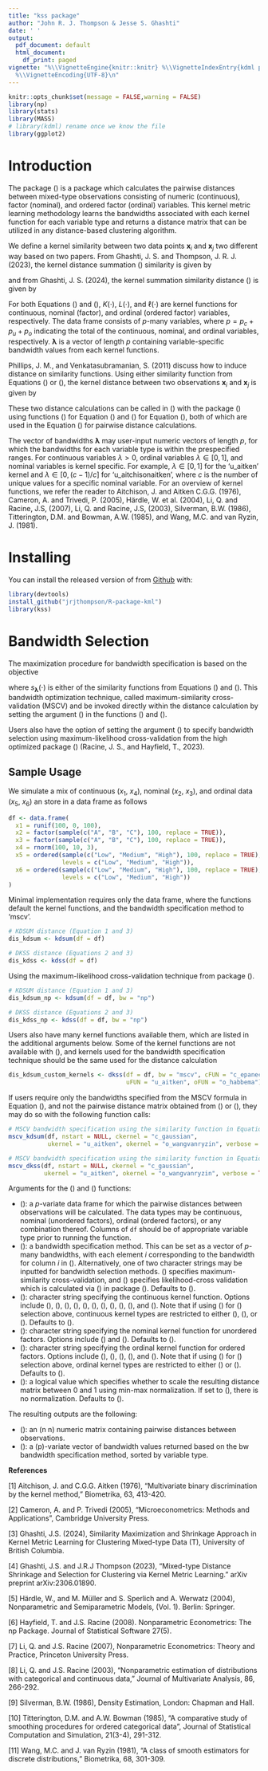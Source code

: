 ```yaml
---
title: "kss package"
author: "John R. J. Thompson & Jesse S. Ghashti"
date: ' '
output:
  pdf_document: default
  html_document:
    df_print: paged
vignette: "%\\VignetteEngine{knitr::knitr} %\\VignetteIndexEntry{kdml package}
  %\\VignetteEncoding{UTF-8}\n"
---
```


```r
knitr::opts_chunk$set(message = FALSE,warning = FALSE)
library(np)
library(stats)
library(MASS)
# library(kdml) rename once we know the file
library(ggplot2)
```


# Introduction

The package \(\texttt{kss}\) is a package which calculates the pairwise distances between mixed-type observations consisting of numeric (continuous), factor (nominal), and ordered factor (ordinal) variables. This kernel metric learning methodology learns the bandwidths associated with each kernel function for each variable type and returns a distance matrix that can be utilized in any distance-based clustering algorithm.

We define a kernel similarity between two data points $\mathbf{x}_{i}$ and $\mathbf{x}_{j}$ two different way based on two papers. From Ghashti, J. S. and Thompson, J. R. J. (2023), the kernel distance summation \(\texttt{kdsum}\) similarity is given by 

\begin{equation}\label{eq:kdsumsim}
s_{\text{kdsum}}(\mathbf{x}_{i}, \mathbf{x}_{j} \vert \boldsymbol{\lambda}) = \prod_{k=1}^{p_c} \frac{1}{\lambda_k} K\left( \frac{x_{i,k} - x_{j,k}}{\lambda_k}\right)  + \sum_{k=p_c+1}^{p_c + p_u} L(x_{i,k},x_{j,k},\lambda_k) + \sum_{k = p_c+p_u+1}^p l(x_{i,k},x_{j,k},\lambda_k),
\end{equation}

and from Ghashti, J. S. (2024), the kernel summation similarity distance \(\texttt{kss}\) is given by 

\begin{equation}\label{eq:dksssim}
s_{\text{kss}}(\mathbf{x}_{i}, \mathbf{x}_{j} \vert \boldsymbol{\lambda}) = \sum_{k=1}^{p_c}  K\left( \frac{x_{i,k} - x_{j,k}}{\lambda_k}\right)  + \sum_{k=p_c+1}^{p_c + p_u} L(x_{i,k},x_{j,k},\lambda_k) + \sum_{k = p_c+p_u+1}^p l(x_{i,k},x_{j,k},\lambda_k).
\end{equation}

For both Equations (\ref{eq:kdsumsim}) and (\ref{eq:dksssim}), $K(\cdot)$, $L(\cdot)$, and $\ell(\cdot)$ are kernel functions for continuous, nominal (factor), and ordinal (ordered factor) variables, respectively. The data frame consists of $p$-many variables, where $p = p_c + p_u + p_o$ indicating the total of the continuous, nominal, and ordinal variables, respectively. $\boldsymbol{\lambda}$ is a vector of length $p$ containing variable-specific bandwidth values from each kernel functions. 

Phillips, J. M., and Venkatasubramanian, S. (2011) discuss how to induce distance on similarity functions. Using either similarity function from Equations (\ref{eq:kdsumsim}) or (\ref{eq:dksssim}), the kernel distance between two observations $\mathbf{x}_i$ and $\mathbf{x}_j$ is given by 

\begin{equation}\label{eq:kerndist}
  d^2(\mathbf{x}_i, \mathbf{x}_j \ | \ \boldsymbol{\lambda}) = s(\mathbf{x}_i, \mathbf{x}_i \ | \ \boldsymbol{\lambda}) + s(\mathbf{x}_j, \mathbf{x}_j \ | \ \boldsymbol{\lambda}) - 2s(\mathbf{x}_i, \mathbf{x}_j \ | \ \boldsymbol{\lambda}).
\end{equation}

These two distance calculations can be called in \(\texttt{R}\) with the package \(\texttt{kss}\) using functions \(\texttt{kdsum}\) for Equation (\ref{eq:kdsumsim}) and \(\texttt{dkss}\) for Equation (\ref{eq:dksssim}), both of which are used in the Equation (\ref{eq:kerndist}) for pairwise distance calculations.

The vector of bandwidths $\boldsymbol{\lambda}$ may user-input numeric vectors of length $p$, for which the bandwidths for each variable type is within the prespecified ranges. For continuous variables $\lambda > 0$, ordinal variables $\lambda \in [0,1]$, and nominal variables is kernel specific. For example, $\lambda \in [0,1]$ for the 'u_aitken' kernel and $\lambda \in [0,(c-1)/c]$ for 'u_aitchisonaitken', where $c$ is the number of unique values for a specific nominal variable. For an overview of kernel functions, we refer the reader to Aitchison, J. and Aitken C.G.G. (1976), Cameron, A. and Trivedi, P. (2005), Härdle, W. et al. (2004), Li, Q. and Racine, J.S, (2007), Li, Q. and Racine, J.S, (2003), Silverman, B.W. (1986), Titterington, D.M. and Bowman, A.W. (1985), and Wang, M.C. and van Ryzin, J. (1981).

# Installing

You can install the released version of \textsf{kss} from [Github](https://github.com/jrjthompson/R-package-kml) with:
```r
library(devtools)
install_github("jrjthompson/R-package-kml")
library(kss)
```


# Bandwidth Selection 

The maximization procedure for bandwidth specification is based on the objective
  
 \begin{equation}\label{eq:mscv}
  \underset{\boldsymbol{\lambda}}{\text{argmax}}\left\{\frac{1}{n}\sum_{i=1}^n\log\left(\frac{1}{(n-1)}\sum_{\substack{j=1 \\ j \ne i}}^n s_{\boldsymbol{\lambda}}(\textbf{x}_i,\textbf{x}_j)\right)\right\},
\end{equation}
 
  where $s_{\boldsymbol{\lambda}}(\cdot)$ is either of the similarity functions from Equations (\ref{eq:kdsumsim}) and (\ref{eq:dksssim}). This bandwidth optimization technique, called maximum-similarity cross-validation (MSCV) and be invoked directly within the distance calculation by setting the argument \(\texttt{bw = "mscv"}\) in the functions \(\texttt{kdsum}\) and \(\texttt{dkss}\). 
  
  Users also have the option of setting the argument \(\texttt{bw = "np"}\) to specify bandwidth selection using maximum-likelihood cross-validation from the high optimized package \(\texttt{np}\) (Racine, J. S., and Hayfield, T., 2023).

## Sample Usage

We simulate a mix of continuous ($x_1$, $x_4$), nominal ($x_2$, $x_3$), and ordinal data ($x_5$, $x_6$) an store in a data frame as follows
```r
df <- data.frame(
  x1 = runif(100, 0, 100),
  x2 = factor(sample(c("A", "B", "C"), 100, replace = TRUE)),
  x3 = factor(sample(c("A", "B", "C"), 100, replace = TRUE)),
  x4 = rnorm(100, 10, 3),
  x5 = ordered(sample(c("Low", "Medium", "High"), 100, replace = TRUE), 
               levels = c("Low", "Medium", "High")),
  x6 = ordered(sample(c("Low", "Medium", "High"), 100, replace = TRUE), 
               levels = c("Low", "Medium", "High"))
)
```

Minimal implementation requires only the data frame, where the functions default the kernel functions, and the bandwidth specification method to 'mscv'.

```r
# KDSUM distance (Equation 1 and 3)
dis_kdsum <- kdsum(df = df)

# DKSS distance (Equations 2 and 3)
dis_kdss <- kdss(df = df)
```

Using the maximum-likelihood cross-validation technique from package \(\texttt{np}\).

```r
# KDSUM distance (Equation 1 and 3)
dis_kdsum_np <- kdsum(df = df, bw = "np")

# DKSS distance (Equations 2 and 3)
dis_kdss_np <- kdss(df = df, bw = "np")
```

Users also have many kernel functions available them, which are listed in the additional arguments below. Some of the kernel functions are not available with \(\texttt{np}\), and kernels used for the bandwidth specification technique should be the same used for the distance calculation

```r
dis_kdsum_custom_kernels <- dkss(df = df, bw = "mscv", cFUN = "c_epanechnikov",
                                 uFUN = "u_aitken", oFUN = "o_habbema")
```

If users require only the bandwidths specified from the MSCV formula in Equation (\ref{eq:mscv}), and not the pairwise distance matrix obtained from \(\texttt{kdsum}\) or \(\texttt{dkss}\), they may do so with the following function calls:

```r
# MSCV bandwidth specification using the similarity function in Equation (1)
mscv_kdsum(df, nstart = NULL, ckernel = "c_gaussian", 
           ukernel = "u_aitken", okernel = "o_wangvanryzin", verbose = TRUE) 

# MSCV bandwidth specification using the similarity function in Equation (2)
mscv_dkss(df, nstart = NULL, ckernel = "c_gaussian", 
          ukernel = "u_aitken", okernel = "o_wangvanryzin", verbose = TRUE) 
```


Arguments for the \(\texttt{kdsum}\) and \(\texttt{dkss}\) functions:

* \(\texttt{df}\): a $p$-variate data frame for which the pairwise distances between observations will be calculated. The data types may be continuous, nominal (unordered factors), ordinal (ordered factors), or any combination thereof. Columns of $\texttt{df}$ should be of appropriate variable type prior to running the function.
* \(\texttt{bw}\): a bandwidth specification method. This can be set as a vector of $p$-many bandwidths, with each element $i$ corresponding to the bandwidth for column $i$ in \(\texttt{df}\). Alternatively, one of two character strings may be inputted for bandwidth selection methods. \(\texttt{mscv}\) specifies maximum-similarity cross-validation, and \(\texttt{np}\) specifies likelihood-cross validation which is calculated via \(\texttt{npudensbw}\) in package \(\texttt{np}\). Defaults to \(\texttt{mscv}\).
* \(\texttt{cFUN}\): character string specifying the continuous kernel function. Options include \(\texttt{c\_gaussian}\), \(\texttt{c\_epanechnikov}\), \(\texttt{c\_uniform}\), \(\texttt{c\_triangle}\), \(\texttt{c\_biweight}\), \(\texttt{c\_triweight}\), \(\texttt{c\_tricube}\), \(\texttt{c\_cosine}\), \(\texttt{c\_logistic}\), \(\texttt{c\_sigmoid}\), and \(\texttt{c\_silverman}\). Note that if using \(\texttt{np}\) for \(\texttt{bw}\) selection above, continuous kernel types are restricted to either \(\texttt{c\_gaussian}\), \(\texttt{c\_epanechnikov}\), or \(\texttt{c\_uniform}\). Defaults to \(\texttt{c\_gaussian}\).
* \(\texttt{uFUN}\): character string specifying the nominal kernel function for unordered factors. Options include \(\texttt{u\_aitken}\) and \(\texttt{u\_aitchisonaitken}\). Defaults to \(\texttt{u\_aitken}\).
* \(\texttt{oFUN}\): character string specifying the ordinal kernel function for ordered factors. Options include \(\texttt{o\_aitken}\), \(\texttt{o\_aitchisonaitken}\), \(\texttt{o\_habbema}\), \(\texttt{o\_wangvanryzin}\), and \(\texttt{o\_liracine}\). Note that if using \(\texttt{np}\) for \(\texttt{bw}\) selection above, ordinal kernel types are restricted to either \(\texttt{o\_wangvanryzin}\) or \(\texttt{o\_liracine}\). Defaults to \(\texttt{o\_wangvanryzin}\).
* \(\texttt{stan}\): a logical value which specifies whether to scale the resulting distance matrix between $0$ and $1$ using min-max normalization. If set to \(\texttt{FALSE}\), there is no normalization. Defaults to \(\texttt{TRUE}\).

The resulting outputs are the following: 

* \(\texttt{distances}\): an \(n \times n\) numeric matrix containing pairwise distances between observations.
* \(\texttt{bandwidths}\): a \(p\)-variate vector of bandwidth values returned based on the bw bandwidth specification method, sorted by variable type.



**References**

[1] Aitchison, J. and C.G.G. Aitken (1976), “Multivariate binary discrimination by the kernel method,” Biometrika, 63, 413-420.

[2] Cameron, A. and P. Trivedi (2005), “Microeconometrics: Methods and Applications”, Cambridge University Press.

[3] Ghashti, J.S. (2024), Similarity Maximization and Shrinkage Approach in Kernel Metric Learning for Clustering Mixed-type Data (T), University of British Columbia.

[4] Ghashti, J.S. and J.R.J Thompson (2023), “Mixed-type Distance Shrinkage and Selection for Clustering via Kernel Metric Learning.” arXiv preprint arXiv:2306.01890.

[5] Härdle, W., and M. Müller and S. Sperlich and A. Werwatz (2004), Nonparametric and Semiparametric Models, (Vol. 1). Berlin: Springer.

[6] Hayfield, T. and J.S. Racine (2008). Nonparametric Econometrics: The
  np Package. Journal of Statistical Software 27(5).

[7] Li, Q. and J.S. Racine (2007), Nonparametric Econometrics: Theory and Practice, Princeton University Press.

[8] Li, Q. and J.S. Racine (2003), “Nonparametric estimation of distributions with categorical and continuous data,” Journal of Multivariate Analysis, 86, 266-292.

[9] Silverman, B.W. (1986), Density Estimation, London: Chapman and Hall.

[10] Titterington, D.M. and A.W. Bowman (1985), “A comparative study of smoothing procedures for ordered categorical data”, Journal of Statistical Computation and Simulation, 21(3-4), 291-312.

[11] Wang, M.C. and J. van Ryzin (1981), “A class of smooth estimators for discrete distributions,” Biometrika, 68, 301-309.

